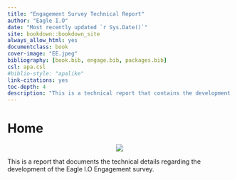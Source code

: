 --- 
title: "Engagement Survey Technical Report"
author: "Eagle I.O"
date: "Most recently updated `r Sys.Date()`"
site: bookdown::bookdown_site
always_allow_html: yes
documentclass: book
cover-image: "EE.jpeg"
bibliography: [book.bib, engage.bib, packages.bib]
csl: apa.csl
#biblio-style: "apalike"
link-citations: yes
toc-depth: 4
description: "This is a technical report that contains the development of the Eagle IO Engagement survey. The output format for this example is bookdown::gitbook."
---

# Home {#homepage}

<center>
![](EE.jpeg)
</center>  

This is a report that documents the technical details regarding the development of the Eagle I.O Engagement survey.


